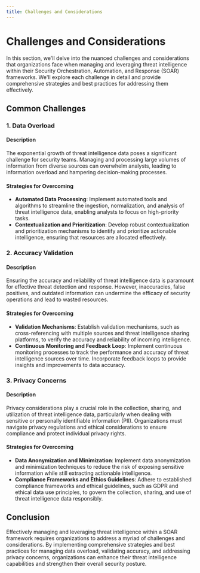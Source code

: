 ```yaml
---
title: Challenges and Considerations
---
```


# Challenges and Considerations

In this section, we'll delve into the nuanced challenges and considerations that organizations face when managing and leveraging threat intelligence within their Security Orchestration, Automation, and Response (SOAR) frameworks. We'll explore each challenge in detail and provide comprehensive strategies and best practices for addressing them effectively.

## Common Challenges

### 1. Data Overload

#### Description

The exponential growth of threat intelligence data poses a significant challenge for security teams. Managing and processing large volumes of information from diverse sources can overwhelm analysts, leading to information overload and hampering decision-making processes.

#### Strategies for Overcoming

- **Automated Data Processing**: Implement automated tools and algorithms to streamline the ingestion, normalization, and analysis of threat intelligence data, enabling analysts to focus on high-priority tasks.
- **Contextualization and Prioritization**: Develop robust contextualization and prioritization mechanisms to identify and prioritize actionable intelligence, ensuring that resources are allocated effectively.

### 2. Accuracy Validation

#### Description

Ensuring the accuracy and reliability of threat intelligence data is paramount for effective threat detection and response. However, inaccuracies, false positives, and outdated information can undermine the efficacy of security operations and lead to wasted resources.

#### Strategies for Overcoming

- **Validation Mechanisms**: Establish validation mechanisms, such as cross-referencing with multiple sources and threat intelligence sharing platforms, to verify the accuracy and reliability of incoming intelligence.
- **Continuous Monitoring and Feedback Loop**: Implement continuous monitoring processes to track the performance and accuracy of threat intelligence sources over time. Incorporate feedback loops to provide insights and improvements to data accuracy.

### 3. Privacy Concerns

#### Description

Privacy considerations play a crucial role in the collection, sharing, and utilization of threat intelligence data, particularly when dealing with sensitive or personally identifiable information (PII). Organizations must navigate privacy regulations and ethical considerations to ensure compliance and protect individual privacy rights.

#### Strategies for Overcoming

- **Data Anonymization and Minimization**: Implement data anonymization and minimization techniques to reduce the risk of exposing sensitive information while still extracting actionable intelligence.
- **Compliance Frameworks and Ethics Guidelines**: Adhere to established compliance frameworks and ethical guidelines, such as GDPR and ethical data use principles, to govern the collection, sharing, and use of threat intelligence data responsibly.

## Conclusion

Effectively managing and leveraging threat intelligence within a SOAR framework requires organizations to address a myriad of challenges and considerations. By implementing comprehensive strategies and best practices for managing data overload, validating accuracy, and addressing privacy concerns, organizations can enhance their threat intelligence capabilities and strengthen their overall security posture.
